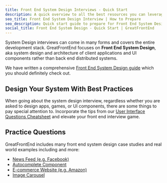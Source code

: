 ```yaml
---
title: Front End System Design Interviews - Quick Start
description: A quick overview to all the best resources you can leverage for your front end system design interviews
seo_title: Front End System Design Interview | How to Prepare
seo_description: Quick start guide to prepare for Front End System Design interviews — What to expect, resources to use, and where to practice
social_title: Front End System Design - Quick Start | GreatFrontEnd
---
```


System Design interviews can come in many forms and covers the entire development stack. GreatFrontEnd focuses on **Front End System Design**, aka system design and architecture of client applications and UI components rather than back end distributed systems.

We have written a comprehensive [Front End System Design guide](/system-design) which you should definitely check out.

## Design Your System With Best Practices

When going about the system design interview, regardless whether you are asked to design apps, games, or UI components, there are some things to pay special attention to. Incorporate the tips from our [User Interface Questions Cheatsheet](/front-end-interview-guidebook/user-interface-questions-cheatsheet) and elevate your front end interview game.

## Practice Questions

GreatFrontEnd includes many front end system design case studies and real world examples including and more:

- [News Feed (e.g. Facebook)](/questions/system-design/news-feed-facebook)
- [Autocomplete Component](/questions/system-design/autocomplete)
- [E-commerce Website (e.g. Amazon)](/questions/system-design/e-commerce-amazon)
- [Image Carousel](/questions/system-design/image-carousel)
